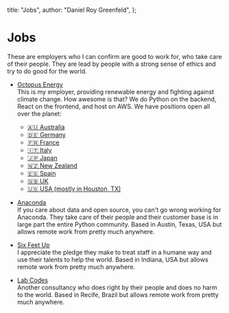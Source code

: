 
  title: "Jobs",
  author: "Daniel Roy Greenfeld",
};

# Jobs

These are employers who I can confirm are good to work for, who take care of their people. They are lead by people with a strong sense of ethics and try to do good for the world.

- [Octopus Energy](https://octopusenergy.com/careers)<br />This is my employer, providing renewable energy and fighting against climate change. How awesome is that? We do Python on the backend, React on the frontend, and host on AWS. We have positions open all over the planet:

  - [🇦🇺 Australia](https://jobs.lever.co/octoenergy?department=Octopus%20Energy%20Australia%20%F0%9F%87%A6%F0%9F%87%BA)
  - [🇩🇪 Germany](https://www.octopusenergy.de/karriere)
  - [🇫🇷 France](https://jobs.lever.co/octoenergy?location=Paris%2C%20FR)
  - [🇮🇹 Italy](https://jobs.lever.co/octoenergy?location=Milan%2C%20IT)
  - [🇯🇵 Japan](https://jobs.lever.co/octoenergy?department=Kraken%20Technologies%20Japan%20%2F%20%E5%8B%A4%E5%8B%99%E5%9C%B0%EF%BC%9A%E6%9D%B1%E4%BA%AC%20%20%F0%9F%87%AF%F0%9F%87%B5)
  - [🇳🇿 New Zealand](https://jobs.lever.co/octoenergy?department=Octopus%20Energy%20New%20Zealand%20%F0%9F%87%B3%F0%9F%87%BF)
  - [🇪🇸 Spain](https://jobs.lever.co/octoenergy?department=Octopus%20Energy%20Spain%20%F0%9F%87%AA%F0%9F%87%B8)
  - [🇬🇧 UK](https://octopus.energy/kraken-tech-careers/)
  - [🇺🇸 USA (mostly in Houston, TX)](https://octopusenergy.com/careers)

- [Anaconda](https://www.anaconda.com/careers)<br />If you care about data and open source, you can't go wrong working for Anaconda. They take care of their people and their customer base is in large part the entire Python community. Based in Austin, Texas, USA but allows remote work from pretty much anywhere.
- [Six Feet Up](https://sixfeetup.com/company/careers)<br />I appreciate the pledge they make to treat staff in a humane way and use their talents to help the world. Based in Indiana, USA but allows remote work from pretty much anywhere.
- [Lab Codes](https://labcodes.com.br/careers)<br />Another consultancy who does right by their people and does no harm to the world. Based in Recife, Brazil but allows remote work from pretty much anywhere.

